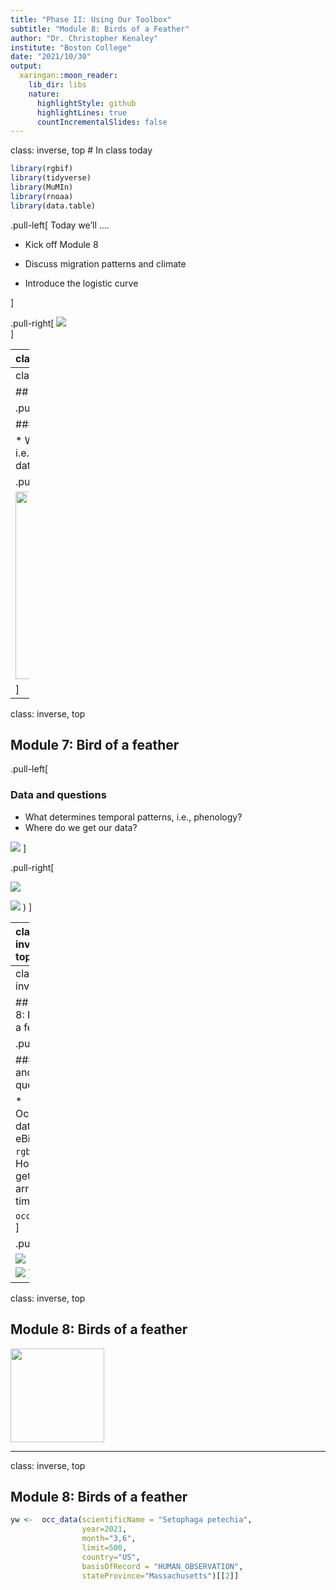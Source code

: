 ```yaml
---
title: "Phase II: Using Our Toolbox"
subtitle: "Module 8: Birds of a Feather"
author: "Dr. Christopher Kenaley"
institute: "Boston College"
date: "2021/10/30"
output:
  xaringan::moon_reader:
    lib_dir: libs
    nature:
      highlightStyle: github
      highlightLines: true
      countIncrementalSlides: false
---
```

class: inverse, top
# In class today 

```r

library(rgbif)
library(tidyverse)
library(MuMIn)
library(rnoaa)
library(data.table)

```

<!-- Add icon library -->
<link rel="stylesheet" href="https://cdnjs.cloudflare.com/ajax/libs/font-awesome/5.14.0/css/all.min.css">


.pull-left[
Today we'll ....

- Kick off Module 8

- Discuss migration patterns and climate

- Introduce the logistic curve

]

.pull-right[
![](https://www.allaboutbirds.org/news/wp-content/uploads/2016/04/RideWaveBIG.jpg)   
]





---
class: inverse, top
<!-- slide 1 -->

## Module 8: Birds of feather

.pull-left[

Why migrate?


]

.pull-right[
![](https://d2vlcm61l7u1fs.cloudfront.net/media%2F072%2F0722f685-cbc5-42e6-ae4a-3eddb6ca88b9%2FphpXfYmbT.png)
]

---
class: inverse, top
<!-- slide 1 -->


## Module 8: Birds of a feather

.pull-left[

### Data and questions 
  
  * What determines temporal patterns, i.e., phenology?
  * Where do we get our data?
]

.pull-right[

![](https://media.springernature.com/full/springer-static/image/art%3A10.1007%2Fs00442-004-1725-x/MediaObjects/s00442-004-1725-xflb3.gif?as=webp){height=300px}

]


---
class: inverse, top
<!-- slide 1 -->


## Module 7: Bird of a feather

.pull-left[

### Data and questions 
  
  * What determines temporal patterns, i.e., phenology?
  * Where do we get our data?
  
 ![](https://docs.ropensci.org/rgbif/logo.png)
]


.pull-right[

![](https://data-blog.gbif.org/post/2020-10-09-issues-and-flags_files/workflow1.png)
<br>

 ![](https://s3.amazonaws.com/cdn.freshdesk.com/data/helpdesk/attachments/production/48059747418/original/MdlFGFHDXSlH6KYSyi0rac0U4s6m9wIF4A.png?1600439615)
)
]




---
class: inverse, top
<!-- slide 1 -->


## Module 8: Birds of a feather

.pull-left[

### Data and questions 
  
  * What determines temporal patterns, i.e., phenology?
  * Where do we get our data?
  
 ![](https://opengraph.githubassets.com/c1946f0758377ecb266b220d681deba065b8e2887a95b889c10e094993e8b6ac/ropensci/rnoaa)
]


.pull-right[

![](https://i.stack.imgur.com/4rQRa.png)
<br>
]



---
class: inverse, top
<!-- slide 1 -->


## Module 8: Birds of a feather

.pull-left[

### Data and questions 
  
  * Occurrence data from eBird using `rgbif` API
  * How do we get to arrival time?


`occ_data()`
]

.pull-right[

![](https://data-blog.gbif.org/post/2020-10-09-issues-and-flags_files/workflow1.png)
<br>

 ![](https://s3.amazonaws.com/cdn.freshdesk.com/data/helpdesk/attachments/production/48059747418/original/MdlFGFHDXSlH6KYSyi0rac0U4s6m9wIF4A.png?1600439615)
)
]



---
class: inverse, top
<!-- slide 1 -->

## Module 8: Birds of a feather


  
   ![](https://www.allaboutbirds.org/guide/assets/photo/297046671-720px.jpg){width=150px}


---
class: inverse, top
<!-- slide 1 -->

## Module 8: Birds of a feather


```r
yw <-  occ_data(scientificName = "Setophaga petechia",
                year=2021,
                month="3,6",
                limit=500,
                country="US",
                basisOfRecord = "HUMAN_OBSERVATION",
                stateProvince="Massachusetts")[[2]]
 
```








